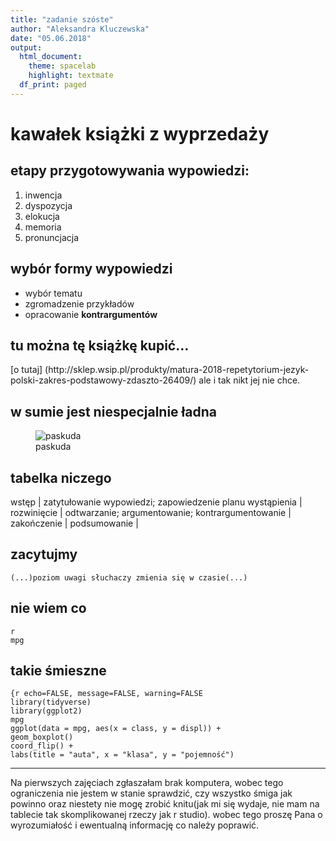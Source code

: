 ```yaml
---
title: "zadanie szóste"
author: "Aleksandra Kluczewska"
date: "05.06.2018"
output:
  html_document:
    theme: spacelab
    highlight: textmate
  df_print: paged
---
```

# kawałek książki z wyprzedaży

## etapy przygotowywania wypowiedzi:
1. inwencja
2. dyspozycja
3. elokucja
4. memoria
5. pronuncjacja

## wybór formy wypowiedzi
+ wybór tematu
+ zgromadzenie przykładów
+ opracowanie **kontrargumentów**

## tu można tę książkę kupić...
[o tutaj] (http://sklep.wsip.pl/produkty/matura-2018-repetytorium-jezyk-polski-zakres-podstawowy-zdaszto-26409/)
ale i tak nikt jej nie chce.

## w sumie jest niespecjalnie ładna
![paskuda](upload_temp_NNyGUD.jpg)

## tabelka niczego
| wstęp | zatytułowanie wypowiedzi; zapowiedzenie planu wystąpienia |
| rozwinięcie | odtwarzanie; argumentowanie; kontrargumentowanie |
| zakończenie | podsumowanie | 

## zacytujmy
`(...)poziom uwagi słuchaczy zmienia się w czasie(...)`

## nie wiem co
```
{r}
mpg
```

## takie śmieszne

```
{r echo=FALSE, message=FALSE, warning=FALSE
library(tidyverse)
library(ggplot2)
mpg
ggplot(data = mpg, aes(x = class, y = displ)) +
geom_boxplot() 
coord_flip() +
labs(title = "auta", x = "klasa", y = "pojemność")
```

---

Na pierwszych zajęciach zgłaszałam brak komputera, wobec tego ograniczenia nie jestem w stanie sprawdzić, czy wszystko śmiga jak powinno oraz niestety nie mogę zrobić knitu(jak mi się wydaje, nie mam na tablecie tak skomplikowanej rzeczy jak r studio). wobec tego proszę Pana o wyrozumiałość i ewentualną informację co należy poprawić. 
